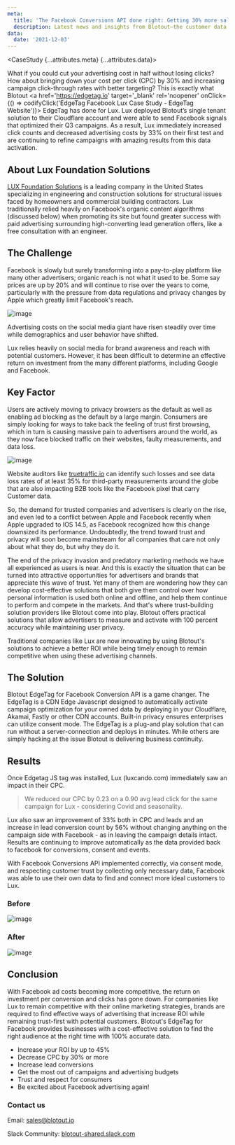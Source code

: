 ```yaml
---
meta:
  title: 'The Facebook Conversions API done right: Getting 30% more sales per dollar spent with Blotout Edgetag | Blotout'
  description: Latest news and insights from Blotout—the customer data platform reimagined for the trusted enterprise.
data:
  date: '2021-12-03'
---
```




<CaseStudy {...attributes.meta} {...attributes.data}>

What if you could cut your advertising cost in half without losing clicks? How about bringing down your cost per click (CPC) by 30% and increasing campaign click-through rates with better targeting? This is exactly what Blotout <a href='https://edgetag.io' target='_blank' rel='noopener' onClick={() => codifyClick('EdgeTag Facebook Lux Case Study - EdgeTag Website')}> EdgeTag</a> has done for Lux. Lux deployed Blotout’s single tenant solution to their Cloudflare account and were able to send Facebook signals that optimized their Q3 campaigns. As a result, Lux immediately increased click counts and decreased advertising costs by 33% on their first test and are continuing to refine campaigns with amazing results from this data activation.

## About Lux Foundation Solutions

<a href='https://luxcando.com' target='_blank'>LUX Foundation Solutions</a> is a leading company in the United States specializing in engineering and construction solutions for structural issues faced by homeowners and commercial building contractors. Lux traditionally relied heavily on Facebook's organic content algorithms (discussed below) when promoting its site but found greater success with paid advertising surrounding high-converting lead generation offers, like a free consultation with an engineer.

## The Challenge

Facebook is slowly but surely transforming into a pay-to-play platform like many other advertisers; organic reach is not what it used to be. Some say prices are up by 20% and will continue to rise over the years to come, particularly with the pressure from data regulations and privacy changes  by Apple which greatly limit Facebook's reach.

![image](/img/blog/edgetag-facebook-lux-1.png)

Advertising costs on the social media giant have risen steadily over time while demographics and user behavior have shifted.

Lux relies heavily on social media for brand awareness and reach with potential customers. However, it has been difficult to determine an effective return on investment from the many different platforms, including Google and Facebook.

## Key Factor

Users are actively moving to privacy browsers as the default as well as enabling ad blocking as the default by a large margin. Consumers are simply looking for ways to take back the feeling of trust first browsing, which in turn is causing massive pain to advertisers around the world, as they now face blocked traffic on their websites, faulty measurements, and data loss.

![image](/img/blog/edgetag-facebook-lux-2.png)

Website auditors like [truetraffic.io](https://truetraffic.io) can identify such losses and see data loss rates of at least 35% for third-party measurements around the globe that are also impacting B2B tools like the Facebook pixel that carry Customer data.

So, the demand for trusted companies and advertisers is clearly on the rise, and even led to a conflict between Apple and Facebook recently when Apple upgraded to IOS 14.5, as Facebook recognized how this change downsized its performance. Undoubtedly, the trend toward trust and privacy will soon become mainstream for all companies that care not only about what they do, but why they do it.

The end of the privacy invasion and predatory marketing methods we have all experienced as users is near. And this is exactly the situation that can be turned into attractive opportunities for advertisers and brands that appreciate this wave of trust. Yet many of them are wondering how they can develop cost-effective solutions that both give them control over how personal information is used both online and offline, and help them continue to perform and compete in the markets. And that's where trust-building solution providers like Blotout come into play. Blotout offers practical solutions that allow advertisers to measure and activate with 100 percent accuracy while maintaining user privacy.

Traditional companies like Lux are now innovating by using Blotout's solutions to achieve a better ROI while being timely enough to remain competitive when using these advertising channels.

## The Solution

Blotout EdgeTag for Facebook Conversion API is a game changer. The EdgeTag is a  CDN Edge Javascript designed to automatically activate campaign optimization for your owned data by deploying in your Cloudflare, Akamai, Fastly or other CDN accounts. Built-in privacy ensures enterprises can utilize consent mode. The EdgeTag is a plug-and play solution that can run without a server-connection and deploys in minutes. While others are simply hacking at the issue Blotout is delivering business continuity.

## Results

Once Edgetag JS tag was installed, Lux (luxcando.com) immediately saw an impact in their CPC.

> We reduced our CPC by 0.23 on a 0.90 avg lead click for the same campaign for Lux - considering Covid and seasonality.

Lux also saw an improvement of 33% both in CPC and leads and an increase in lead conversion count by 56% without changing anything on the campaign side with Facebook - as in leaving the campaign details intact. Results are continuing to improve automatically as the data provided back to facebook for conversions, consent and events.

With Facebook Conversions API implemented correctly, via consent mode, and respecting customer trust by collecting only necessary data, Facebook was able to use their own data to find and connect more ideal customers to Lux.

### Before

![image](/img/blog/edgetag-facebook-lux-3.png)

### After

![image](/img/blog/edgetag-facebook-lux-4.png)

## Conclusion

With Facebook ad costs becoming more competitive, the return on investment per conversion and clicks has gone down. For companies like Lux to remain competitive with their online marketing strategies, brands are required to find effective ways of advertising that increase ROI while remaining trust-first with potential customers. Blotout's EdgeTag for Facebook provides businesses with a cost-effective solution to find the right audience at the right time with 100% accurate data.

* Increase your ROI by up to 45%
* Decrease CPC by 30% or more
* Increase lead conversions
* Get the most out of campaigns and advertising budgets
* Trust and respect for consumers
* Be excited about Facebook advertising again!

### Contact us

Email: [sales@blotout.io](mailto:sales@blotout.io)

Slack Community: <a href='https://join.slack.com/t/blotout-shared/shared_invite/zt-nzwq4zpj-hOpfoZUs9Ar0n~fSxPBaSw' target='_blank'>blotout-shared.slack.com</a>

</CaseStudy>
